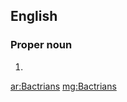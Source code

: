 ==English==

===Proper noun===
{{en-proper noun}}

# {{plural of|[[Bactrian]]}}

[[ar:Bactrians]]
[[mg:Bactrians]]